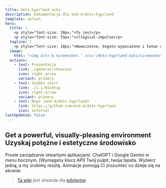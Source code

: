 ```yaml
---
title: dots-hyprland wiki
description: Dokumentacja dla end-4/dots-hyprland
template: splash
hero:
  title: |
    <p style="font-size: 28px;">To jest</p>
    <p style="font-size: 55px;">illogical-impulse</p>
  tagline: |
    <p style="font-size: 18px;">Nowoczesne, bogato wyposażone i łatwo dostępne pliki konfiguracyjne dla Hyprland</p>
  image:
    html: "<img alt='A screenshot.' src='/dots-hyprland-wiki/screenshots/i-i.1.png' width='600' />"
  actions:
    - text: Prezentacja
      link: ./general/showcase
      icon: right-arrow
      variant: primary
    - text: Szybki start
      link: ./i-i/01setup
      icon: right-arrow
      variant: primary
    - text: Repo (end-4/dots-hyprland)
      link: https://github.com/end-4/dots-hyprland
      icon: external
lastUpdated: false
---
```



## Get a powerful, visually-pleasing environment Uzyskaj potężne i estetyczne środowisko

<CardGrid stagger>
	<Card title="Okno przeglądu" icon="laptop">
    Proste zarządzanie otwartymi aplikacjami.
	</Card>
	<Card title="Asystent AI" icon="open-book">
    ChatGPT i Google Gemini w menu bocznym. [Wymagany klucz API]
	</Card>
	<Card title="Auto-generated colorscheme Automatycznie generowana paleta kolorów" icon="pen">
    Twój pulpit, twoja tapeta. Wybierz jedną, a my zrobimy resztę. 
	</Card>
	<Card title="Dostępność" icon="rocket">
    Animacje pomogą Ci zrozumieć co dzieje się na ekranie.
	</Card>
</CardGrid>

> [Ta wiki](https://github.com/end-4/dots-hyprland-wiki) jest otwarda dla [edytorów](https://end-4.github.io/dots-hyprland-wiki/en/dev/doc-site-contrib).
